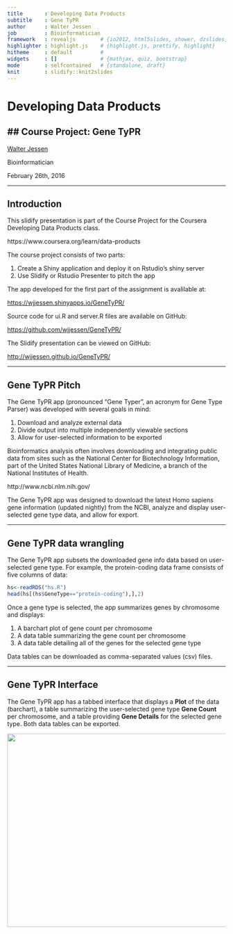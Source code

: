 ```yaml
---
title       : Developing Data Products 
subtitle    : Gene TyPR
author      : Walter Jessen
job         : Bioinformatician
framework   : revealjs        # {io2012, html5slides, shower, dzslides, ...}
highlighter : highlight.js    # {highlight.js, prettify, highlight}
hitheme     : default         # 
widgets     : []              # {mathjax, quiz, bootstrap}
mode        : selfcontained   # {standalone, draft}
knit        : slidify::knit2slides
---
```


<style>
.reveal h1 {
    font-size: 2em;
    color: #ffffff;
    text-align: left;
    padding-bottom: 10px;
    font-family: Verdana, sans-serif;
}

.reveal h2 {
    font-size: 1.5em;
    color: #ffffff;
    text-align: left;
    padding-bottom: 10px;
    font-family: Verdana, sans-serif;
}

.reveal p {
    font-size: 0.75em;
    color: #ffffff;
    text-align: left;
    padding-bottom: 10px;
    font-family: Verdana, sans-serif;
}

.reveal span.accent {
    color: #13DAEC;
}

.reveal ol {
    padding-bottom: 20px;
}

.reveal ol li {
    font-size: 0.7em;
    margin-left: 0px;
    color: #ffffff;
    text-align: left;
    padding-bottom: 5px;
    font-family: Verdana, sans-serif;
}

img {     
  width: 700px; 
  height: 445px;
}
</style>

# Developing Data Products
## Course Project: Gene TyPR
-------------------------------------


[Walter Jessen](http://www.walterjessen.com)

Bioinformatician 

February 26th, 2016

---

## Introduction

This slidify presentation is part of the Course Project for the Coursera Developing Data Products class.

https://www.coursera.org/learn/data-products

The course project consists of two parts:

1. Create a Shiny application and deploy it on Rstudio's shiny server
2. Use Slidify or Rstudio Presenter to pitch the app

The app developed for the first part of the assignment is avalilable at:

[https://wjjessen.shinyapps.io/GeneTyPR/](https://wjjessen.shinyapps.io/GeneTyPR/)

Source code for ui.R and server.R files are available on GitHub:

[https://github.com/wjjessen/GeneTyPR/](https://github.com/wjjessen/GeneTyPR/)

The Slidify presentation can be viewed on GitHub:

[http://wjjessen.github.io/GeneTyPR/](http://wjjessen.github.io/GeneTyPR/)

---

## Gene TyPR Pitch

The Gene TyPR app (pronounced "Gene Typer", an acronym for Gene Type Parser) was developed with several goals in mind:

1. Download and analyze external data
2. Divide output into multiple independently viewable sections
3. Allow for user-selected information to be exported

Bioinformatics analysis often involves downloading and integrating public data from sites such as the National Center for Biotechnology Information, part of the United States National Library of Medicine, a branch of the National Institutes of Health.

http://www.ncbi.nlm.nih.gov/

The Gene TyPR app was designed to download the latest Homo sapiens gene information (updated nightly) from the NCBI, analyze and display user-selected gene type data, and allow for export.

---

## Gene TyPR data wrangling

The Gene TyPR app subsets the downloaded gene info data based on user-selected gene type. For example, the protein-coding data frame consists of five columns of data:

```r
hs<-readRDS("hs.R")
head(hs[(hs$GeneType=="protein-coding"),],2)
```

Once a gene type is selected, the app summarizes genes by chromosome and displays:

1. A barchart plot of gene count per chromosome
2. A data table summarizing the gene count per chromosome
3. A data table detailing all of the genes for the selected gene type

Data tables can be downloaded as comma-separated values (csv) files.

---

## Gene TyPR Interface

The Gene TyPR app has a tabbed interface that displays a **<span class=accent>Plot</span>** of the data (barchart), a table summarizing the user-selected gene type **<span class=accent>Gene Count</span>** per chromosome, and a table providing **<span class=accent>Gene Details</span>** for the selected gene type. Both data tables can be exported.

<img src='assets/img/gene-typr.png'></img>
